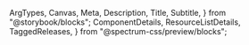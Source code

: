   ArgTypes,
  Canvas,
  Meta,
  Description,
  Title,
  Subtitle,
} from "@storybook/blocks";
  ComponentDetails,
  ResourceListDetails,
  TaggedReleases,
} from "@spectrum-css/preview/blocks";


<Meta of={ColorWheelStories} title="Docs" />

<Title of={ColorWheelStories} />
<Subtitle of={ColorWheelStories} />
<ComponentDetails />
<ResourceListDetails />

<Description of={ColorWheelStories} />

## Usage notes:

- For a given rotation on the wheel, X, the `.spectrum-ColorHandle` should be moved by applying the style property `transform: translate(${Y * Math.cos(X)}px, ${Y * Math.sin(X)}px)`, where Y is `((radius - .spectrum-colorwheel-track-width) / 2))`
- Set the value attribute of `.spectrum-ColorWheel-value` to the currently selected color (i.e. `hsl(326, 100%, 50%)`)
- Add `.is-dragged` when the handle is being dragged

## Standard

<Canvas of={ColorWheelStories.Default} />

## Disabled

<Canvas of={ColorWheelStories.Disabled} />

## With color area

Usage notes:

- To display with ColorArea inside of ColorWheel, add ColorArea to `.spectrum-ColorWheel-colorarea-container` with `style="--mod-colorarea-width: 70.1%; --mod-colorarea-height: 70.1%"`
- `.spectrum-colorwheel-colorarea-container-size` is hard coded to position the ColorArea within the ColorWheel using `.spectrum-color-wheel-color-area-margin`. Using JS container size can be calcaulted with `Math.sqrt(2 * R * R)`, where R is the `innerRadius` as calcaulted for the clip paths
- `.spectrum-colorwheel-path`, `.spectrum-colorwheel-path-borders`, and `.spectrum-colorwheel-colorarea-container` are hard coded in CSS and include token values in custom CSS variables so they can be accessed with JS to and used to calculate these values, `const wheel = document.querySelector(".spectrum-ColorWheel-wheel") getComputedStyle(wheel).getPropertyValue('--track-width'))`

<Canvas of={ColorWheelStories.WithColorArea} />

## Properties

The component accepts the following inputs (properties):

<ArgTypes />

## Tagged releases

<TaggedReleases />
